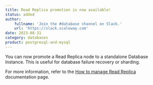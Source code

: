 ```yaml
---
title: Read Replica promotion is now available! 
status: added
author:
    fullname: 'Join the #database channel on Slack.'
    url: 'https://slack.scaleway.com'
date: 2023-08-31
category: databases
product: postgresql-and-mysql
---
```


You can now promote a Read Replica node to a standalone Database Instance. This is useful for database failure recovery or sharding.

For more information, refer to the [How to manage Read Replica](/managed-databases/postgresql-and-mysql/how-to/manage-read-replica/#how-to-promote-a-read-replica) documentation page.

